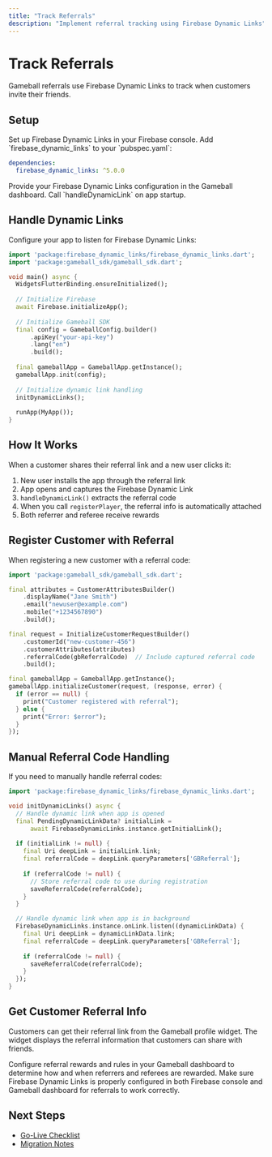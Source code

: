 ```yaml
---
title: "Track Referrals"
description: "Implement referral tracking using Firebase Dynamic Links"
---
```


# Track Referrals

Gameball referrals use Firebase Dynamic Links to track when customers invite their friends.

## Setup

<Steps>
<Step title="Configure Firebase Dynamic Links">
Set up Firebase Dynamic Links in your Firebase console.
</Step>

<Step title="Add Dependency">
Add `firebase_dynamic_links` to your `pubspec.yaml`:

```yaml
dependencies:
  firebase_dynamic_links: ^5.0.0
```
</Step>

<Step title="Configure in Gameball Dashboard">
Provide your Firebase Dynamic Links configuration in the Gameball dashboard.
</Step>

<Step title="Handle Dynamic Links">
Call `handleDynamicLink` on app startup.
</Step>
</Steps>

## Handle Dynamic Links

Configure your app to listen for Firebase Dynamic Links:

```dart
import 'package:firebase_dynamic_links/firebase_dynamic_links.dart';
import 'package:gameball_sdk/gameball_sdk.dart';

void main() async {
  WidgetsFlutterBinding.ensureInitialized();
  
  // Initialize Firebase
  await Firebase.initializeApp();
  
  // Initialize Gameball SDK
  final config = GameballConfig.builder()
      .apiKey("your-api-key")
      .lang("en")
      .build();
      
  final gameballApp = GameballApp.getInstance();
  gameballApp.init(config);
  
  // Initialize dynamic link handling
  initDynamicLinks();
  
  runApp(MyApp());
}
```

## How It Works

When a customer shares their referral link and a new user clicks it:

1. New user installs the app through the referral link
2. App opens and captures the Firebase Dynamic Link
3. `handleDynamicLink()` extracts the referral code
4. When you call `registerPlayer`, the referral info is automatically attached
5. Both referrer and referee receive rewards

## Register Customer with Referral

When registering a new customer with a referral code:

```dart
import 'package:gameball_sdk/gameball_sdk.dart';

final attributes = CustomerAttributesBuilder()
    .displayName("Jane Smith")
    .email("newuser@example.com")
    .mobile("+1234567890")
    .build();

final request = InitializeCustomerRequestBuilder()
    .customerId("new-customer-456")
    .customerAttributes(attributes)
    .referralCode(gbReferralCode)  // Include captured referral code
    .build();

final gameballApp = GameballApp.getInstance();
gameballApp.initializeCustomer(request, (response, error) {
  if (error == null) {
    print("Customer registered with referral");
  } else {
    print("Error: $error");
  }
});
```

## Manual Referral Code Handling

If you need to manually handle referral codes:

```dart
import 'package:firebase_dynamic_links/firebase_dynamic_links.dart';

void initDynamicLinks() async {
  // Handle dynamic link when app is opened
  final PendingDynamicLinkData? initialLink = 
      await FirebaseDynamicLinks.instance.getInitialLink();
  
  if (initialLink != null) {
    final Uri deepLink = initialLink.link;
    final referralCode = deepLink.queryParameters['GBReferral'];
    
    if (referralCode != null) {
      // Store referral code to use during registration
      saveReferralCode(referralCode);
    }
  }

  // Handle dynamic link when app is in background
  FirebaseDynamicLinks.instance.onLink.listen((dynamicLinkData) {
    final Uri deepLink = dynamicLinkData.link;
    final referralCode = deepLink.queryParameters['GBReferral'];
    
    if (referralCode != null) {
      saveReferralCode(referralCode);
    }
  });
}
```

## Get Customer Referral Info

Customers can get their referral link from the Gameball profile widget. The widget displays the referral information that customers can share with friends.

<Info>
Configure referral rewards and rules in your Gameball dashboard to determine how and when referrers and referees are rewarded.
</Info>

<Warning>
Make sure Firebase Dynamic Links is properly configured in both Firebase console and Gameball dashboard for referrals to work correctly.
</Warning>

## Next Steps

- [Go-Live Checklist](/installation-guide/flutter-v3/go-live-checklist)
- [Migration Notes](/installation-guide/flutter-v3/migration-notes)

